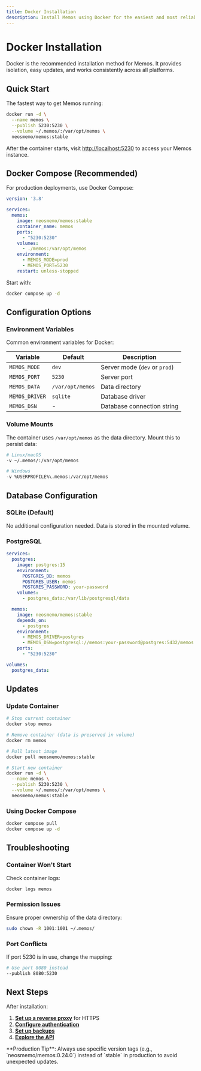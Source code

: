 ```yaml
---
title: Docker Installation
description: Install Memos using Docker for the easiest and most reliable setup experience.
---
```


# Docker Installation

Docker is the recommended installation method for Memos. It provides isolation, easy updates, and works consistently across all platforms.

## Quick Start

The fastest way to get Memos running:

```bash
docker run -d \
  --name memos \
  --publish 5230:5230 \
  --volume ~/.memos/:/var/opt/memos \
  neosmemo/memos:stable
```

After the container starts, visit [http://localhost:5230](http://localhost:5230) to access your Memos instance.

## Docker Compose (Recommended)

For production deployments, use Docker Compose:

```yaml title="docker-compose.yml"
version: '3.8'

services:
  memos:
    image: neosmemo/memos:stable
    container_name: memos
    ports:
      - "5230:5230"
    volumes:
      - ./memos:/var/opt/memos
    environment:
      - MEMOS_MODE=prod
      - MEMOS_PORT=5230
    restart: unless-stopped
```

Start with:

```bash
docker compose up -d
```

## Configuration Options

### Environment Variables

Common environment variables for Docker:

| Variable | Default | Description |
|----------|---------|-------------|
| `MEMOS_MODE` | `dev` | Server mode (`dev` or `prod`) |
| `MEMOS_PORT` | `5230` | Server port |
| `MEMOS_DATA` | `/var/opt/memos` | Data directory |
| `MEMOS_DRIVER` | `sqlite` | Database driver |
| `MEMOS_DSN` | - | Database connection string |

### Volume Mounts

The container uses `/var/opt/memos` as the data directory. Mount this to persist data:

```bash
# Linux/macOS
-v ~/.memos/:/var/opt/memos

# Windows
-v %USERPROFILE%\.memos:/var/opt/memos
```

## Database Configuration

### SQLite (Default)

No additional configuration needed. Data is stored in the mounted volume.

### PostgreSQL

```yaml
services:
  postgres:
    image: postgres:15
    environment:
      POSTGRES_DB: memos
      POSTGRES_USER: memos
      POSTGRES_PASSWORD: your-password
    volumes:
      - postgres_data:/var/lib/postgresql/data

  memos:
    image: neosmemo/memos:stable
    depends_on:
      - postgres
    environment:
      - MEMOS_DRIVER=postgres
      - MEMOS_DSN=postgresql://memos:your-password@postgres:5432/memos
    ports:
      - "5230:5230"

volumes:
  postgres_data:
```

## Updates

### Update Container

```bash
# Stop current container
docker stop memos

# Remove container (data is preserved in volume)
docker rm memos

# Pull latest image
docker pull neosmemo/memos:stable

# Start new container
docker run -d \
  --name memos \
  --publish 5230:5230 \
  --volume ~/.memos/:/var/opt/memos \
  neosmemo/memos:stable
```

### Using Docker Compose

```bash
docker compose pull
docker compose up -d
```

## Troubleshooting

### Container Won't Start

Check container logs:

```bash
docker logs memos
```

### Permission Issues

Ensure proper ownership of the data directory:

```bash
sudo chown -R 1001:1001 ~/.memos/
```

### Port Conflicts

If port 5230 is in use, change the mapping:

```bash
# Use port 8080 instead
--publish 8080:5230
```

## Next Steps

After installation:

1. **[Set up a reverse proxy](/docs/deployment/https)** for HTTPS
2. **[Configure authentication](/docs/configuration/authentication)** 
3. **[Set up backups](/docs/configuration/backup)**
4. **[Explore the API](/docs/api)**

<Callout type="info">
**Production Tip**: Always use specific version tags (e.g., `neosmemo/memos:0.24.0`) instead of `stable` in production to avoid unexpected updates.
</Callout>